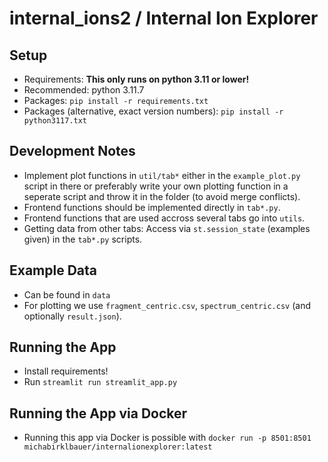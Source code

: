 # internal_ions2 / Internal Ion Explorer

## Setup

- Requirements: **This only runs on python 3.11 or lower!**
- Recommended: python 3.11.7
- Packages: `pip install -r requirements.txt`
- Packages (alternative, exact version numbers): `pip install -r python3117.txt`

## Development Notes

- Implement plot functions in `util/tab*` either in the `example_plot.py` script in there or preferably write your
  own plotting function in a seperate script and throw it in the folder (to avoid merge conflicts).
- Frontend functions should be implemented directly in `tab*.py`.
- Frontend functions that are used accross several tabs go into `utils`.
- Getting data from other tabs: Access via `st.session_state` (examples given) in the `tab*.py` scripts.

## Example Data

- Can be found in `data`
- For plotting we use `fragment_centric.csv`, `spectrum_centric.csv` (and optionally `result.json`).

## Running the App

- Install requirements!
- Run `streamlit run streamlit_app.py`

## Running the App via Docker

- Running this app via Docker is possible with `docker run -p 8501:8501 michabirklbauer/internalionexplorer:latest`
